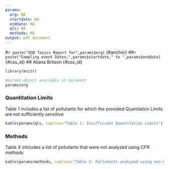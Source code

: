 ```yaml
---
params:
  org: NA
  startdate: NA
  enddate: NA
  qls: NA
  methods: NA
output: pdf_document
---
```


#`r paste("EDD Toxics Report for",params$org)` {#anchor}
##`r paste("Sampling event Dates:",params$startdate," to ",params$enddate)` {#css_id}
## Aliana Britson {#css_id}

```r
library(knitr)
```

```r
#params object available in document
params$org
```

### Quantitation Limits {.css_class}

Table 1 includes a list of pollutants for which the provided Quantiation Limits are not sufficiently sensitive

``` r
kable(params$qls, caption="Table 1: Insufficient Quantitation Limits")
```

### Methods {.css_class}

Table X inlcludes a list of pollutants that were not analyzed using CFR methods
``` R
kable(params$methods, caption="Table 2: Pollutants analyzed using non-CFR methods")
```

